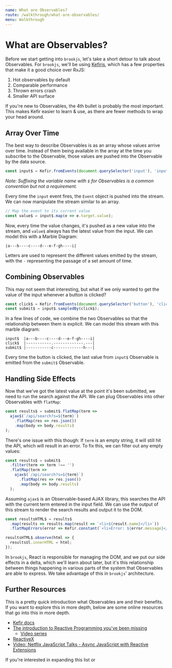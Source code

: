 ```yaml
---
name: What are Observables?
route: /walkthrough/what-are-observables/
menu: Walkthrough
---
```


# What are Observables?

Before we start getting into `brookjs`, let's take a short detour to talk about Observables. For `brookjs`, we'll be using [Kefirjs][kefir], which has a few properties that make it a good choice over RxJS:

1. Hot observables by default
1. Comparable performance
1. Thrown errors crash
1. Smaller API surface

If you're new to Observables, the 4th bullet is probably the most important. This makes Kefir easier to learn & use, as there are fewer methods to wrap your head around.

## Array Over Time

The best way to describe Observables is as an array whose values arrive over time. Instead of them being available in the array at the time you subscribe to the Observable, those values are pushed into the Observable by the data source.

```js
const input$ = Kefir.fromEvents(document.querySelector('input'), 'input');
```

_Note: Suffixing the variable name with `$` for Observables is a common convention but not a requirement._

Every time the `input` event fires, the `Event` object is pushed into the stream. We can now manipulate the stream similar to an array.

```js
// Map the event to its current value
const value$ = input$.map(e => e.target.value);
```

Now, every time the value changes, it's pushed as a new value into the stream, and `value$` always has the latest value from the input. We can model this with a Marble Diagram:

```
|a---b----c----d---e-f-gh----i|
```

Letters are used to represent the different values emitted by the stream, with the `-` representing the passage of a set amount of time.

## Combining Observables

This may not seem that interesting, but what if we only wanted to get the value of the input whenever a button is clicked?

```js
const click$ = Kefir.fromEvents(document.querySelector('button'), 'click');
const submit$ = input$.sampledBy(click$);
```

In a few lines of code, we combine the two Observables so that the relationship between them is explicit. We can model this stream with this marble diagram:

```
input$  |a---b----c----d---e-f-gh----i|
click$  |-----------.-------------.---|
submit$ |-----------c-------------h---|
```

Every time the button is clicked, the last value from `input$` Observable is emitted from the `submit$` Observable.

## Handling Side Effects

Now that we've got the latest value at the point it's been submitted, we need to run the search against the API. We can plug Observables into other Observables with `flatMap`:

```js
const results$ = submit$.flatMap(term =>
  ajax$(`/api/search?s=${term}`)
    .flatMap(res => res.json())
    .map(body => body.results)
);
```

There's one issue with this though: If `term` is an empty string, it will still hit the API, which will result in an error. To fix this, we can filter out any empty values:

```js
const results$ = submit$
  .filter(term => term !== '')
  .flatMap(term =>
    ajax$(`/api/search?s=${term}`)
      .flatMap(res => res.json())
      .map(body => body.results)
  );
```

Assuming `ajax$` is an Observable-based AJAX library, this searches the API with the current term entered in the input field. We can use the output of this stream to render the search results and output it to the DOM.

```js
const resultsHTML$ = results$
  .map(results => results.map(result => `<li>${result.name}</li>`))
  .flatMapErrors(error => Kefir.constant(`<li>Error: ${error.message}</li>`));

resultsHTML$.observe(html => {
  resultsUl.innerHTML = html;
});
```

In `brookjs`, React is responsible for managing the DOM, and we put our side effects in a delta, which we'll learn about later, but it's this relationship between things happening in various parts of the system that Observables are able to express. We take advantage of this in `brookjs`' architecture.

## Further Resources

This is a pretty quick introduction what Observables are and their benefits. If you want to explore this in more depth, below are some online resources that go into this in more depth.

- [Kefir docs][kefir]
- [The introduction to Reactive Programming you've been missing
  ][intro-reactive]
  - [Video series][intro-reactive-video]
- [ReactiveX][reactivex]
- [Video: Netflix JavaScript Talks - Async JavaScript with Reactive Extensions][async-reactive-video]

If you're interested in expanding this list or

[kefir]: https://kefirjs.github.io/kefir/
[intro-reactive]: https://gist.github.com/staltz/868e7e9bc2a7b8c1f754
[intro-reactive-video]: https://egghead.io/series/introduction-to-reactive-programming
[reactivex]: http://reactivex.io/learnrx/
[async-reactive-video]: https://www.youtube.com/watch?v=FAZJsxcykPs
